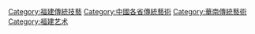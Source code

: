 [[Category:福建傳統技藝|Category:福建傳統技藝]]
[[Category:中國各省傳統藝術|Category:中國各省傳統藝術]]
[[Category:華南傳統藝術|Category:華南傳統藝術]]
[[Category:福建艺术|Category:福建艺术]]